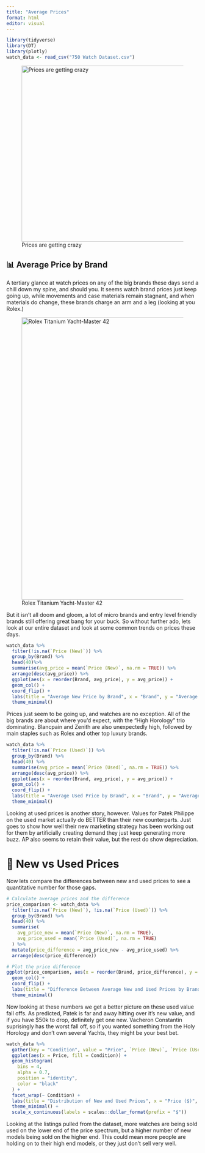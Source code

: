 ```yaml
---
title: "Average Prices"
format: html
editor: visual
---
```


```r
library(tidyverse)
library(DT)
library(plotly)
watch_data <- read_csv("750 Watch Dataset.csv")
```

![Prices are getting crazy](images/Skyrocket%20Image.jpg){fig-align="center" width="460"}

## 📊 Average Price by Brand

A tertiary glance at watch prices on any of the big brands these days send a chill down my spine, and should you. It seems watch brand prices just keep going up, while movements and case materials remain stagnant, and when materials do change, these brands charge an arm and a leg (looking at you Rolex.)

![Rolex Titanium Yacht-Master 42](images/Rolex%20Titanium%20Yachtmaster%2042.webp){fig-align="center" width="738"}

But it isn't all doom and gloom, a lot of micro brands and entry level friendly brands still offering great bang for your buck. So without further ado, lets look at our entire dataset and look at some common trends on prices these days.

```r
watch_data %>%
  filter(!is.na(`Price (New)`)) %>%
  group_by(Brand) %>%
  head(40)%>%
  summarise(avg_price = mean(`Price (New)`, na.rm = TRUE)) %>%
  arrange(desc(avg_price)) %>%
  ggplot(aes(x = reorder(Brand, avg_price), y = avg_price)) +
  geom_col() +
  coord_flip() +
  labs(title = "Average New Price by Brand", x = "Brand", y = "Average Price ($)") +
  theme_minimal()
```

Prices just seem to be going up, and watches are no exception. All of the big brands are about where you'd expect, with the "High Horology" trio dominating. Blancpain and Zenith are also unexpectedly high, followed by main staples such as Rolex and other top luxury brands.

```r
watch_data %>%
  filter(!is.na(`Price (Used)`)) %>%
  group_by(Brand) %>%
  head(40) %>%
  summarise(avg_price = mean(`Price (Used)`, na.rm = TRUE)) %>%
  arrange(desc(avg_price)) %>%
  ggplot(aes(x = reorder(Brand, avg_price), y = avg_price)) +
  geom_col() +
  coord_flip() +
  labs(title = "Average Used Price by Brand", x = "Brand", y = "Average Price ($)") +
  theme_minimal()
```

Looking at used prices is another story, however. Values for Patek Philippe on the used market actually do BETTER than their new counterparts. Just goes to show how well their new marketing strategy has been working out for them by artificially creating demand they just keep generating more buzz. AP also seems to retain their value, but the rest do show depreciation.

# 🔄 New vs Used Prices

Now lets compare the differences between new and used prices to see a quantitative number for those gaps.

```r
# Calculate average prices and the difference
price_comparison <- watch_data %>%
  filter(!is.na(`Price (New)`), !is.na(`Price (Used)`)) %>%
  group_by(Brand) %>%
  head(40) %>%
  summarise(
    avg_price_new = mean(`Price (New)`, na.rm = TRUE),
    avg_price_used = mean(`Price (Used)`, na.rm = TRUE)
  ) %>%
  mutate(price_difference = avg_price_new - avg_price_used) %>%
  arrange(desc(price_difference))

# Plot the price difference
ggplot(price_comparison, aes(x = reorder(Brand, price_difference), y = price_difference)) +
  geom_col() +
  coord_flip() +
  labs(title = "Difference Between Average New and Used Prices by Brand", x = "Brand", y = "Price Difference ($)") +
  theme_minimal()

```

Now looking at these numbers we get a better picture on these used value fall offs. As predicted, Patek is far and away hitting over it's new value, and if you have \$50k to drop, definitely get one new. Vacheron Constantin suprisingly has the worst fall off, so if you wanted something from the Holy Horology and don't own several Yachts, they might be your best bet.

```r
watch_data %>%
  gather(key = "Condition", value = "Price", `Price (New)`, `Price (Used)`) %>%
  ggplot(aes(x = Price, fill = Condition)) +
  geom_histogram(
    bins = 4, 
    alpha = 0.7, 
    position = "identity",
    color = "black"
  ) +
  facet_wrap(~ Condition) +
  labs(title = "Distribution of New and Used Prices", x = "Price ($)", y = "Frequency") +
  theme_minimal() +
  scale_x_continuous(labels = scales::dollar_format(prefix = "$"))
```

Looking at the listings pulled from the dataset, more watches are being sold used on the lower end of the price spectrum, but a higher number of new models being sold on the higher end. This could mean more people are holding on to their high end models, or they just don't sell very well.
